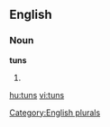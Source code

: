 ==English==

===Noun===
'''tuns'''

# {{plural of|[[tun]]}}

[[Category:English plurals]]

[[hu:tuns]]
[[vi:tuns]]
